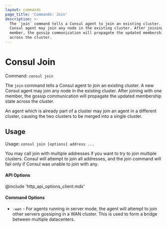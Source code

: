 ```yaml
---
layout: commands
page_title: 'Commands: Join'
description: >-
  The `join` command tells a Consul agent to join an existing cluster. A new
  Consul agent may join any node in the existing cluster. After joining with one
  member, the gossip communication will propagate the updated membership state
  across the cluster.
---
```


# Consul Join

Command: `consul join`

The `join` command tells a Consul agent to join an existing cluster.
A new Consul agent may join any node in the existing cluster. After joining
with one member, the gossip communication will propagate the updated membership
state across the cluster.

An agent which is already part of a cluster may join an agent in a different
cluster, causing the two clusters to be merged into a single cluster.

## Usage

Usage: `consul join [options] address ...`

You may call join with multiple addresses if you want to try to join
multiple clusters. Consul will attempt to join all addresses, and the join
command will fail only if Consul was unable to join with any.

#### API Options

@include 'http_api_options_client.mdx'

#### Command Options

- `-wan` - For agents running in server mode, the agent will attempt to join
  other servers gossiping in a WAN cluster. This is used to form a bridge between
  multiple datacenters.
